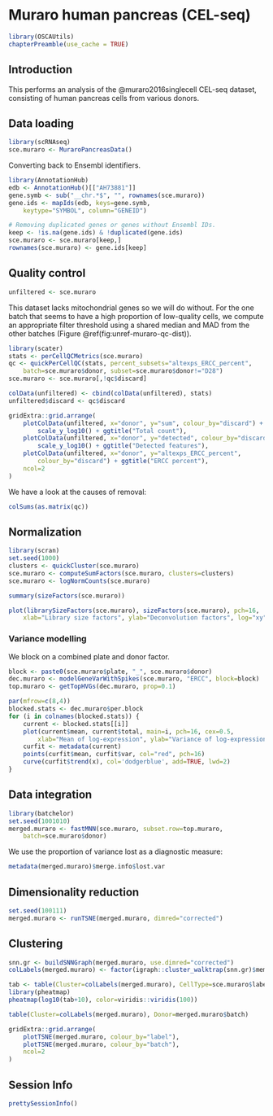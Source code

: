 # Muraro human pancreas (CEL-seq)

```r
library(OSCAUtils)
chapterPreamble(use_cache = TRUE)
```

## Introduction

This performs an analysis of the @muraro2016singlecell CEL-seq dataset,
consisting of human pancreas cells from various donors.

## Data loading

```r
library(scRNAseq)
sce.muraro <- MuraroPancreasData()
```

Converting back to Ensembl identifiers.

```r
library(AnnotationHub)
edb <- AnnotationHub()[["AH73881"]]
gene.symb <- sub("__chr.*$", "", rownames(sce.muraro))
gene.ids <- mapIds(edb, keys=gene.symb, 
    keytype="SYMBOL", column="GENEID")

# Removing duplicated genes or genes without Ensembl IDs.
keep <- !is.na(gene.ids) & !duplicated(gene.ids)
sce.muraro <- sce.muraro[keep,]
rownames(sce.muraro) <- gene.ids[keep]
```

## Quality control

```r
unfiltered <- sce.muraro
```

This dataset lacks mitochondrial genes so we will do without.
For the one batch that seems to have a high proportion of low-quality cells, we compute an appropriate filter threshold using a shared median and MAD from the other batches (Figure \@ref(fig:unref-muraro-qc-dist)).

```r
library(scater)
stats <- perCellQCMetrics(sce.muraro)
qc <- quickPerCellQC(stats, percent_subsets="altexps_ERCC_percent",
    batch=sce.muraro$donor, subset=sce.muraro$donor!="D28")
sce.muraro <- sce.muraro[,!qc$discard]
```

```r
colData(unfiltered) <- cbind(colData(unfiltered), stats)
unfiltered$discard <- qc$discard

gridExtra::grid.arrange(
    plotColData(unfiltered, x="donor", y="sum", colour_by="discard") +
        scale_y_log10() + ggtitle("Total count"),
    plotColData(unfiltered, x="donor", y="detected", colour_by="discard") +
        scale_y_log10() + ggtitle("Detected features"),
    plotColData(unfiltered, x="donor", y="altexps_ERCC_percent",
        colour_by="discard") + ggtitle("ERCC percent"),
    ncol=2
)
```

We have a look at the causes of removal:

```r
colSums(as.matrix(qc))
```

## Normalization

```r
library(scran)
set.seed(1000)
clusters <- quickCluster(sce.muraro)
sce.muraro <- computeSumFactors(sce.muraro, clusters=clusters)
sce.muraro <- logNormCounts(sce.muraro)
```

```r
summary(sizeFactors(sce.muraro))
```

```r
plot(librarySizeFactors(sce.muraro), sizeFactors(sce.muraro), pch=16,
    xlab="Library size factors", ylab="Deconvolution factors", log="xy")
```

### Variance modelling

We block on a combined plate and donor factor.

```r
block <- paste0(sce.muraro$plate, "_", sce.muraro$donor)
dec.muraro <- modelGeneVarWithSpikes(sce.muraro, "ERCC", block=block)
top.muraro <- getTopHVGs(dec.muraro, prop=0.1)
```

```r
par(mfrow=c(8,4))
blocked.stats <- dec.muraro$per.block
for (i in colnames(blocked.stats)) {
    current <- blocked.stats[[i]]
    plot(current$mean, current$total, main=i, pch=16, cex=0.5,
        xlab="Mean of log-expression", ylab="Variance of log-expression")
    curfit <- metadata(current)
    points(curfit$mean, curfit$var, col="red", pch=16)
    curve(curfit$trend(x), col='dodgerblue', add=TRUE, lwd=2)
}
```

## Data integration

```r
library(batchelor)
set.seed(1001010)
merged.muraro <- fastMNN(sce.muraro, subset.row=top.muraro, 
    batch=sce.muraro$donor)
```

We use the proportion of variance lost as a diagnostic measure:

```r
metadata(merged.muraro)$merge.info$lost.var
```

## Dimensionality reduction

```r
set.seed(100111)
merged.muraro <- runTSNE(merged.muraro, dimred="corrected")
```

## Clustering

```r
snn.gr <- buildSNNGraph(merged.muraro, use.dimred="corrected")
colLabels(merged.muraro) <- factor(igraph::cluster_walktrap(snn.gr)$membership)
```

```r
tab <- table(Cluster=colLabels(merged.muraro), CellType=sce.muraro$label)
library(pheatmap)
pheatmap(log10(tab+10), color=viridis::viridis(100))
```

```r
table(Cluster=colLabels(merged.muraro), Donor=merged.muraro$batch)
```

```r
gridExtra::grid.arrange(
    plotTSNE(merged.muraro, colour_by="label"),
    plotTSNE(merged.muraro, colour_by="batch"),
    ncol=2
)
```

## Session Info {-}

```r
prettySessionInfo()
```
